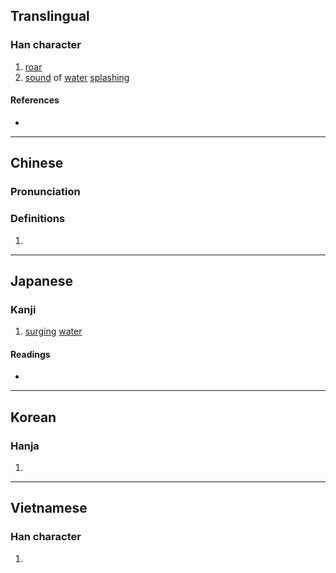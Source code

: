{{character info/new}}
{{also|洴}}
==Translingual==

===Han character===
{{Han char|rn=85|rad=水|as=05|sn=8|four=30247|canj=EMFJ|ids=⿰氵平}}

# [[roar]]
# [[sound]] of [[water]] [[splash]]ing

====References====
* {{Han ref|kx=0616.190|dkj=17296|dj=1011.020|hdz=31583.030|uh=6CD9|ud=27865|bh=CCF2|bd=52466}}

----

==Chinese==
{{zh-forms}}

===Pronunciation===
{{zh-pron
|m=píng
|c=paang1,ping4
|mc=y
|oc=y
|ma=
|cat=n
}}

===Definitions===
{{zh-hanzi}}

# {{rfdef|lang=zh}}

----

==Japanese==

===Kanji===
{{ja-kanji|grade=|rs=水05}}

# [[surging]] [[water]]

====Readings====
* {{ja-readings|on=[[ほう]] (hō), [[へい]] (hei), [[びょう]] (byō)|kun=}}

----

==Korean==

===Hanja===
{{ko-hanja|hangeul=평|eumhun=|rv=pyeong|mr=p'yŏng|y=phyeng}}

# {{defn|lang=ko|sort=水05}}

----

==Vietnamese==

===Han character===
{{vi-readings|rs=水05| hanviet = bềnh}}

# {{defn|lang=vi|sort=水05}}